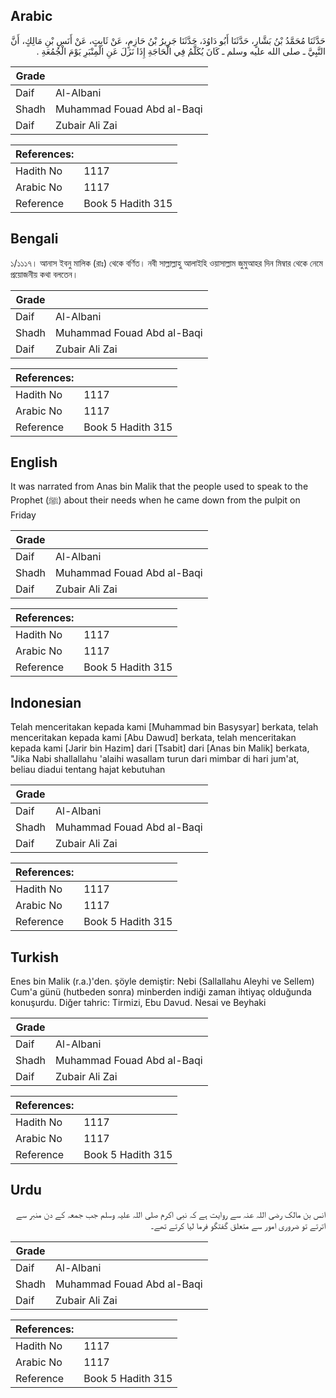 ## Arabic


<div dir="rtl" lang="ar" style={{fontSize:'larger',backgroundColor:'#f8f9fa',padding:20}}>
حَدَّثَنَا مُحَمَّدُ بْنُ بَشَّارٍ، حَدَّثَنَا أَبُو دَاوُدَ، حَدَّثَنَا جَرِيرُ بْنُ حَازِمٍ، عَنْ ثَابِتٍ، عَنْ أَنَسِ بْنِ مَالِكٍ، أَنَّ النَّبِيَّ ـ صلى الله عليه وسلم ـ كَانَ يُكَلَّمُ فِي الْحَاجَةِ إِذَا نَزَلَ عَنِ الْمِنْبَرِ يَوْمَ الْجُمُعَةِ ‏.‏
</div>
<div style={{backgroundColor:'#f8f9fa',padding:20, marginBottom: 10}}><table> <thead> <tr> <th>Grade</th> <th></th> </tr> </thead> <tbody> <tr><td>Daif</td><td>Al-Albani</td></tr><tr><td>Shadh</td><td>Muhammad Fouad Abd al-Baqi</td></tr><tr><td>Daif</td><td>Zubair Ali Zai</td></tr></tbody></table><table> <thead> <tr> <th>References:</th> <th></th> </tr> </thead> <tbody><tr><td>Hadith No</td><td>1117</td></tr><tr><td>Arabic No</td><td>1117</td></tr><tr><td>Reference</td><td>Book 5 Hadith 315</td></tr></tbody></table></div>

## Bengali


<div dir="ltr" lang="bn" style={{fontSize:'larger',backgroundColor:'#f8f9fa',padding:20}}>
১/১১১৭। আনাস ইবনু মালিক (রাঃ) থেকে বর্ণিত। নবী সাল্লাল্লাহু আলাইহি ওয়াসাল্লাম জুমুআহর দিন মিম্বার থেকে নেমে প্রয়োজনীয় কথা বলতেন।
</div>
<div style={{backgroundColor:'#f8f9fa',padding:20, marginBottom: 10}}><table> <thead> <tr> <th>Grade</th> <th></th> </tr> </thead> <tbody> <tr><td>Daif</td><td>Al-Albani</td></tr><tr><td>Shadh</td><td>Muhammad Fouad Abd al-Baqi</td></tr><tr><td>Daif</td><td>Zubair Ali Zai</td></tr></tbody></table><table> <thead> <tr> <th>References:</th> <th></th> </tr> </thead> <tbody><tr><td>Hadith No</td><td>1117</td></tr><tr><td>Arabic No</td><td>1117</td></tr><tr><td>Reference</td><td>Book 5 Hadith 315</td></tr></tbody></table></div>

## English


<div dir="ltr" lang="en" style={{fontSize:'larger',backgroundColor:'#f8f9fa',padding:20}}>
It was narrated from Anas bin Malik that the people used to speak to the Prophet (ﷺ) about their needs when he came down from the pulpit on Friday
</div>
<div style={{backgroundColor:'#f8f9fa',padding:20, marginBottom: 10}}><table> <thead> <tr> <th>Grade</th> <th></th> </tr> </thead> <tbody> <tr><td>Daif</td><td>Al-Albani</td></tr><tr><td>Shadh</td><td>Muhammad Fouad Abd al-Baqi</td></tr><tr><td>Daif</td><td>Zubair Ali Zai</td></tr></tbody></table><table> <thead> <tr> <th>References:</th> <th></th> </tr> </thead> <tbody><tr><td>Hadith No</td><td>1117</td></tr><tr><td>Arabic No</td><td>1117</td></tr><tr><td>Reference</td><td>Book 5 Hadith 315</td></tr></tbody></table></div>

## Indonesian


<div dir="ltr" lang="id" style={{fontSize:'larger',backgroundColor:'#f8f9fa',padding:20}}>
Telah menceritakan kepada kami [Muhammad bin Basysyar] berkata, telah menceritakan kepada kami [Abu Dawud] berkata, telah menceritakan kepada kami [Jarir bin Hazim] dari [Tsabit] dari [Anas bin Malik] berkata, "Jika Nabi shallallahu 'alaihi wasallam turun dari mimbar di hari jum'at, beliau diadui tentang hajat kebutuhan
</div>
<div style={{backgroundColor:'#f8f9fa',padding:20, marginBottom: 10}}><table> <thead> <tr> <th>Grade</th> <th></th> </tr> </thead> <tbody> <tr><td>Daif</td><td>Al-Albani</td></tr><tr><td>Shadh</td><td>Muhammad Fouad Abd al-Baqi</td></tr><tr><td>Daif</td><td>Zubair Ali Zai</td></tr></tbody></table><table> <thead> <tr> <th>References:</th> <th></th> </tr> </thead> <tbody><tr><td>Hadith No</td><td>1117</td></tr><tr><td>Arabic No</td><td>1117</td></tr><tr><td>Reference</td><td>Book 5 Hadith 315</td></tr></tbody></table></div>

## Turkish


<div dir="ltr" lang="tr" style={{fontSize:'larger',backgroundColor:'#f8f9fa',padding:20}}>
Enes bin Malik (r.a.)'den. şöyle demiştir: Nebi (Sallallahu Aleyhi ve Sellem) Cum'a günü (hutbeden sonra) minberden indiği zaman ihtiyaç olduğunda konuşurdu. Diğer tahric: Tirmizi, Ebu Davud. Nesai ve Beyhaki
</div>
<div style={{backgroundColor:'#f8f9fa',padding:20, marginBottom: 10}}><table> <thead> <tr> <th>Grade</th> <th></th> </tr> </thead> <tbody> <tr><td>Daif</td><td>Al-Albani</td></tr><tr><td>Shadh</td><td>Muhammad Fouad Abd al-Baqi</td></tr><tr><td>Daif</td><td>Zubair Ali Zai</td></tr></tbody></table><table> <thead> <tr> <th>References:</th> <th></th> </tr> </thead> <tbody><tr><td>Hadith No</td><td>1117</td></tr><tr><td>Arabic No</td><td>1117</td></tr><tr><td>Reference</td><td>Book 5 Hadith 315</td></tr></tbody></table></div>

## Urdu


<div dir="rtl" lang="ur" style={{fontSize:'larger',backgroundColor:'#f8f9fa',padding:20}}>
انس بن مالک رضی اللہ عنہ سے روایت ہے کہ نبی اکرم صلی اللہ علیہ وسلم جب جمعہ کے دن منبر سے اترتے تو ضروری امور سے متعلق گفتگو فرما لیا کرتے تھے۔
</div>
<div style={{backgroundColor:'#f8f9fa',padding:20, marginBottom: 10}}><table> <thead> <tr> <th>Grade</th> <th></th> </tr> </thead> <tbody> <tr><td>Daif</td><td>Al-Albani</td></tr><tr><td>Shadh</td><td>Muhammad Fouad Abd al-Baqi</td></tr><tr><td>Daif</td><td>Zubair Ali Zai</td></tr></tbody></table><table> <thead> <tr> <th>References:</th> <th></th> </tr> </thead> <tbody><tr><td>Hadith No</td><td>1117</td></tr><tr><td>Arabic No</td><td>1117</td></tr><tr><td>Reference</td><td>Book 5 Hadith 315</td></tr></tbody></table></div>